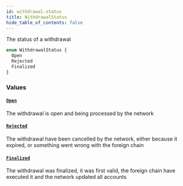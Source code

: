 ```yaml
---
id: withdrawal-status
title: WithdrawalStatus
hide_table_of_contents: false
---
```



The status of a withdrawal

```graphql
enum WithdrawalStatus {
  Open
  Rejected
  Finalized
}
```


### Values

#### [`Open`](#)

The withdrawal is open and being processed by the network


#### [`Rejected`](#)

The withdrawal have been cancelled by the network, either because it expired, or something went wrong with the foreign chain


#### [`Finalized`](#)

The withdrawal was finalized, it was first valid, the foreign chain have executed it and the network updated all accounts




